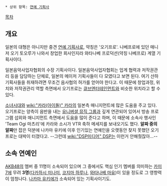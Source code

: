  * 상위 항목: [[연예 기획사]]
[[목차]]
== 개요 ==
일본의 대형은 아니지만 중견 [[연예 기획사]]로, 약칭은 '오기프로'. 나베프로에 있던 매니저 오기 토오루가 나와서 창업한 회사인지라 와타나베 프로덕션(약칭 나베프로) 계열 기획사이다. 

일본음악사업자협회의 수장 기획사이다. 일본음악사업자협회는 업계 협력과 저작권관리 등을 담당하는 단체로, 일본의 메이저 기획사들이 다 모였다고 보면 된다. 여기 산하 기획사들을 취재하려면 무조건 음사협의 허가를 얻어야 한다고. 이 때문에 창업과정, 위치와 저작권관리 역할 측면에서 오기프로는 [[큐브엔터테인먼트]]와 비슷한 위치라고 할 수 있다.

[[소녀시대]]와 [[wiki:"카라(아이돌)" 카라]]의 일본측 매니지먼트에 많은 도움을 주고 있다. 오기프로는 양측이 음반을 내는 [[유니버셜 뮤직 그룹]]과 깊게 연관되어 있어서 방송 프로그램 섭외와 매니지먼트 측면에서 도움을 많이 준다고 하며, 이 때문에 소속사 행사인 'Team Ogi 마츠리'에 카라와 소시가 VTR 축하 메세지를 보내오기도 했다. '''알짜 중의 알짜'''만 잡은 덕분에 나카마 유키에 이후 인기있는 연예인을 오랫동안 찾지 못했던 오기프로는 대박이 터졌다고. --그런데 [[wiki:"DSP미디어" DSP]]는 이런거 안해줬잖아...--
== 소속 연예인 ==
[[AKB48]]의 멤버 중 11명이 소속되어 있으며 그 중에서도 핵심 인기 멤버를 의미하는 [[AKB48/카미|카미7]]에 무려 '''3명'''([[다카하시 미나미]], [[코지마 하루나]], [[와타나베 마유]])이 있을 정도로 그 영향력이 엄청나다. [[나카마 유키에]]가 소속되어 있는 기획사이기도.

